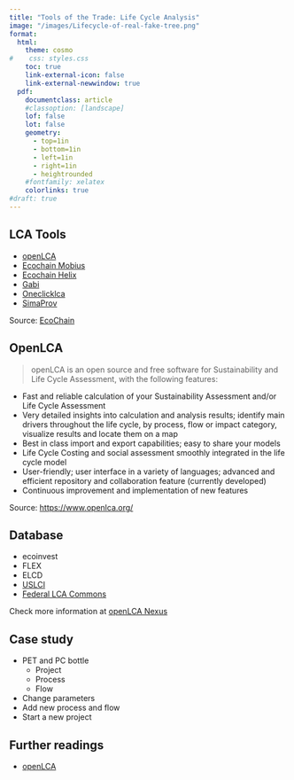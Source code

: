 ```yaml
---
title: "Tools of the Trade: Life Cycle Analysis"
image: "/images/Lifecycle-of-real-fake-tree.png"
format: 
  html: 
    theme: cosmo
#    css: styles.css
    toc: true
    link-external-icon: false
    link-external-newwindow: true
  pdf: 
    documentclass: article
    #classoption: [landscape]
    lof: false
    lot: false
    geometry:
      - top=1in
      - bottom=1in
      - left=1in
      - right=1in
      - heightrounded
    #fontfamily: xelatex
    colorlinks: true
#draft: true
---
```


## LCA Tools

- [openLCA](http://www.openlca.org)  
- [Ecochain Mobius](http://ecochain.com/mobius)  
- [Ecochain Helix](http://ecochain.com/helix )  
- [Gabi](http://www.gabi-software.com)  
- [Oneclicklca](http://www.oneclicklca.com/)  
- [SimaProv](http://www.simapro.com) 

Source: [EcoChain](https://ecochain.com/blog/life-cycle-assessment-software-overview-comparison/)

## OpenLCA

>openLCA is an open source and free software for Sustainability and Life Cycle Assessment, with the following features:

- Fast and reliable calculation of your Sustainability Assessment and/or Life Cycle Assessment
- Very detailed insights into calculation and analysis results; identify main drivers
throughout the life cycle, by process, flow or impact category, visualize results and
locate them on a map
- Best in class import and export capabilities; easy to share your models
- Life Cycle Costing and social assessment smoothly integrated in the life cycle model
- User-friendly; user interface in a variety of languages; advanced and efficient
repository and collaboration feature (currently developed)
- Continuous improvement and implementation of new features

Source: <https://www.openlca.org/>


## Database

- ecoinvest  
- FLEX
- ELCD  
- [USLCI](https://www.nrel.gov/lci/)
- [Federal LCA Commons](https://www.lcacommons.gov/lca-collaboration/)

Check more information at [openLCA Nexus](https://nexus.openlca.org/)


## Case study 

- PET and PC bottle 
  - Project  
  - Process  
  - Flow  

- Change parameters  
- Add new process and flow  
- Start a new project  


## Further readings

- [openLCA](https://www.openlca.org/)  
